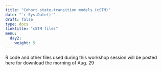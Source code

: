---
title: "Cohort state-transition models (cSTM)"
date: "`r Sys.Date()`"
draft: false
type: docs
linktitle: "cSTM files"
menu:
  day2:
    weight: 5
---

<!-- ## R code demo & walkthrough - 3-state Markov model with time-dependency -->

<!-- [Download demo code](../../../Course_Modularization/Markov models/Markov 3-state/Markov_3state_time.Rmd) -->

<!-- ## Exercise - Markov Sick-Sicker model with time dependency -->

<!-- [Download exercise handout](../../../Course_Modularization/Markov models/Markov Sick-Sicker/exercise worksheets/markov_sick-sicker_time_exercise.html) -->

<!-- [Download data](../../../Course_Modularization/Markov models/Markov Sick-Sicker/solutions/HMD_USA_Mx_2015.csv) -->

<!-- [Download excercise template](../../../Course_Modularization/Markov models/Markov Sick-Sicker/templates/markov_sick-sicker_time_template.Rmd) -->

<!-- [Download excercise solutions](../../../Course_Modularization/Markov models/Markov Sick-Sicker/solutions/markov_sick-sicker_time_solutions.Rmd) -->

R code and other files used during this workshop session will be posted here for download the morning of Aug. 29